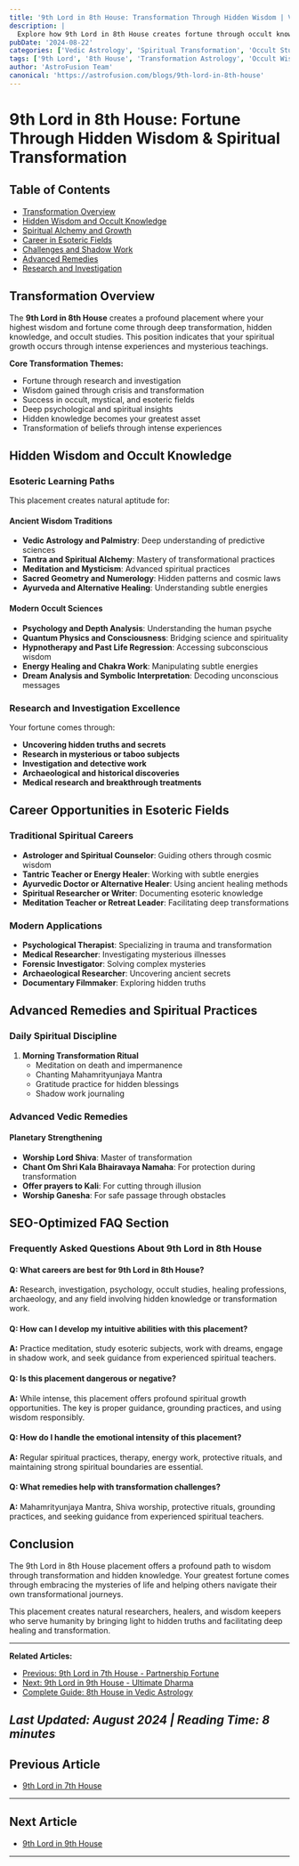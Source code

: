 ```yaml
---
title: '9th Lord in 8th House: Transformation Through Hidden Wisdom | Vedic Astrology 2024'
description: |
  Explore how 9th Lord in 8th House creates fortune through occult knowledge, transformation, and hidden wisdom. Complete guide with spiritual practices and esoteric career insights.
pubDate: '2024-08-22'
categories: ['Vedic Astrology', 'Spiritual Transformation', 'Occult Studies']
tags: ['9th Lord', '8th House', 'Transformation Astrology', 'Occult Wisdom', 'Hidden Knowledge', 'Spiritual Alchemy']
author: 'AstroFusion Team'
canonical: 'https://astrofusion.com/blogs/9th-lord-in-8th-house'
---
```


# 9th Lord in 8th House: Fortune Through Hidden Wisdom & Spiritual Transformation

## Table of Contents
- [Transformation Overview](#transformation-overview)
- [Hidden Wisdom and Occult Knowledge](#hidden-wisdom-occult-knowledge)
- [Spiritual Alchemy and Growth](#spiritual-alchemy-growth)
- [Career in Esoteric Fields](#career-esoteric-fields)
- [Challenges and Shadow Work](#challenges-shadow-work)
- [Advanced Remedies](#advanced-remedies)
- [Research and Investigation](#research-investigation)

## Transformation Overview

The **9th Lord in 8th House** creates a profound placement where your highest wisdom and fortune come through deep transformation, hidden knowledge, and occult studies. This position indicates that your spiritual growth occurs through intense experiences and mysterious teachings.

**Core Transformation Themes:**
- Fortune through research and investigation
- Wisdom gained through crisis and transformation
- Success in occult, mystical, and esoteric fields
- Deep psychological and spiritual insights
- Hidden knowledge becomes your greatest asset
- Transformation of beliefs through intense experiences

## Hidden Wisdom and Occult Knowledge

### Esoteric Learning Paths
This placement creates natural aptitude for:

#### Ancient Wisdom Traditions
- **Vedic Astrology and Palmistry**: Deep understanding of predictive sciences
- **Tantra and Spiritual Alchemy**: Mastery of transformational practices
- **Meditation and Mysticism**: Advanced spiritual practices
- **Sacred Geometry and Numerology**: Hidden patterns and cosmic laws
- **Ayurveda and Alternative Healing**: Understanding subtle energies

#### Modern Occult Sciences
- **Psychology and Depth Analysis**: Understanding the human psyche
- **Quantum Physics and Consciousness**: Bridging science and spirituality
- **Hypnotherapy and Past Life Regression**: Accessing subconscious wisdom
- **Energy Healing and Chakra Work**: Manipulating subtle energies
- **Dream Analysis and Symbolic Interpretation**: Decoding unconscious messages

### Research and Investigation Excellence
Your fortune comes through:
- **Uncovering hidden truths and secrets**
- **Research in mysterious or taboo subjects**
- **Investigation and detective work**
- **Archaeological and historical discoveries**
- **Medical research and breakthrough treatments**

## Career Opportunities in Esoteric Fields

### Traditional Spiritual Careers
- **Astrologer and Spiritual Counselor**: Guiding others through cosmic wisdom
- **Tantric Teacher or Energy Healer**: Working with subtle energies
- **Ayurvedic Doctor or Alternative Healer**: Using ancient healing methods
- **Spiritual Researcher or Writer**: Documenting esoteric knowledge
- **Meditation Teacher or Retreat Leader**: Facilitating deep transformations

### Modern Applications
- **Psychological Therapist**: Specializing in trauma and transformation
- **Medical Researcher**: Investigating mysterious illnesses
- **Forensic Investigator**: Solving complex mysteries
- **Archaeological Researcher**: Uncovering ancient secrets
- **Documentary Filmmaker**: Exploring hidden truths

## Advanced Remedies and Spiritual Practices

### Daily Spiritual Discipline
1. **Morning Transformation Ritual**
   - Meditation on death and impermanence
   - Chanting Mahamrityunjaya Mantra
   - Gratitude practice for hidden blessings
   - Shadow work journaling

### Advanced Vedic Remedies
#### Planetary Strengthening
- **Worship Lord Shiva**: Master of transformation
- **Chant Om Shri Kala Bhairavaya Namaha**: For protection during transformation
- **Offer prayers to Kali**: For cutting through illusion
- **Worship Ganesha**: For safe passage through obstacles

## SEO-Optimized FAQ Section

### Frequently Asked Questions About 9th Lord in 8th House

#### Q: What careers are best for 9th Lord in 8th House?
**A:** Research, investigation, psychology, occult studies, healing professions, archaeology, and any field involving hidden knowledge or transformation work.

#### Q: How can I develop my intuitive abilities with this placement?
**A:** Practice meditation, study esoteric subjects, work with dreams, engage in shadow work, and seek guidance from experienced spiritual teachers.

#### Q: Is this placement dangerous or negative?
**A:** While intense, this placement offers profound spiritual growth opportunities. The key is proper guidance, grounding practices, and using wisdom responsibly.

#### Q: How do I handle the emotional intensity of this placement?
**A:** Regular spiritual practices, therapy, energy work, protective rituals, and maintaining strong spiritual boundaries are essential.

#### Q: What remedies help with transformation challenges?
**A:** Mahamrityunjaya Mantra, Shiva worship, protective rituals, grounding practices, and seeking guidance from experienced spiritual teachers.

## Conclusion

The 9th Lord in 8th House placement offers a profound path to wisdom through transformation and hidden knowledge. Your greatest fortune comes through embracing the mysteries of life and helping others navigate their own transformational journeys.

This placement creates natural researchers, healers, and wisdom keepers who serve humanity by bringing light to hidden truths and facilitating deep healing and transformation.

---

**Related Articles:**
- [Previous: 9th Lord in 7th House - Partnership Fortune](/blogs/9th-lord-7th-house)
- [Next: 9th Lord in 9th House - Ultimate Dharma](/blogs/9th-lord-9th-house)
- [Complete Guide: 8th House in Vedic Astrology](/blogs/8th-house-transformation)

*Last Updated: August 2024 | Reading Time: 8 minutes*
---

## Previous Article
- [9th Lord in 7th House](100907_9th_Lord_in_7th_House.mdx)

---

## Next Article
- [9th Lord in 9th House](100909_9th_Lord_in_9th_House.mdx)

---
